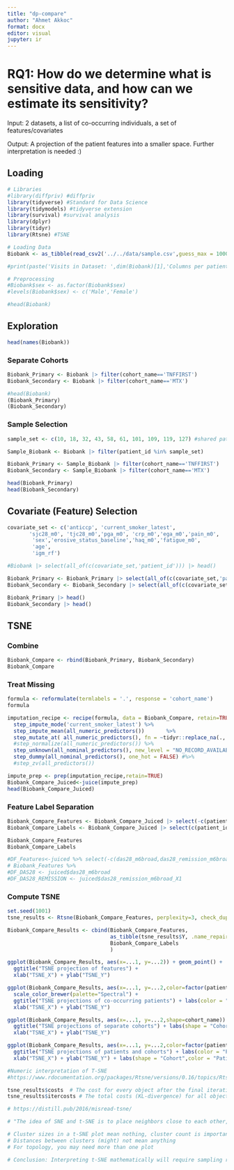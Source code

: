 ```yaml
---
title: "dp-compare"
author: "Ahmet Akkoc"
format: docx
editor: visual
jupyter: ir
---
```


# **RQ1: How do we determine what is sensitive data, and how can we estimate its sensitivity?**

Input: 2 datasets, a list of co-occurring individuals, a set of features/covariates

Output: A projection of the patient features into a smaller space. Further interpretation is needed :)

## Loading

```r
# Libraries
#library(diffpriv) #diffpriv
library(tidyverse) #Standard for Data Science
library(tidymodels) #tidyverse extension
library(survival) #survival analysis
library(dplyr)
library(tidyr)
library(Rtsne) #TSNE

# Loading Data
Biobank <- as_tibble(read_csv2('../../data/sample.csv',guess_max = 10000))

#print(paste('Visits in Dataset: ',dim(Biobank)[1],'Columns per patient: ',dim(Biobank)[2]))

# Preprocessing
#Biobank$sex <- as.factor(Biobank$sex)
#levels(Biobank$sex) <- c('Male','Female')

#head(Biobank)


```

## Exploration

```r

head(names(Biobank))
```

### Separate Cohorts

```r
Biobank_Primary <- Biobank |> filter(cohort_name=='TNFFIRST')
Biobank_Secondary <- Biobank |> filter(cohort_name=='MTX')

#head(Biobank)
(Biobank_Primary)
(Biobank_Secondary)
```

### Sample Selection

```r

sample_set <- c(10, 18, 32, 43, 58, 61, 101, 109, 119, 127) #shared patients

Sample_Biobank <- Biobank |> filter(patient_id %in% sample_set)

Biobank_Primary <- Sample_Biobank |> filter(cohort_name=='TNFFIRST')
Biobank_Secondary <- Sample_Biobank |> filter(cohort_name=='MTX')

head(Biobank_Primary)
head(Biobank_Secondary)
```

## Covariate (Feature) Selection

```r
covariate_set <- c('anticcp', 'current_smoker_latest',
       'sjc28_m0', 'tjc28_m0','pga_m0', 'crp_m0','ega_m0','pain_m0',
        'sex','erosive_status_baseline','haq_m0','fatigue_m0',
        'age',
        'igm_rf')

#Biobank |> select(all_of(c(covariate_set,'patient_id'))) |> head()

Biobank_Primary <- Biobank_Primary |> select(all_of(c(covariate_set,'patient_id','cohort_name')))
Biobank_Secondary <- Biobank_Secondary |> select(all_of(c(covariate_set,'patient_id','cohort_name')))

Biobank_Primary |> head()
Biobank_Secondary |> head()
```

## TSNE

### Combine

```r

Biobank_Compare <- rbind(Biobank_Primary, Biobank_Secondary)
Biobank_Compare
```

### Treat Missing

```r

formula <- reformulate(termlabels = '.', response = 'cohort_name')
formula

imputation_recipe <- recipe(formula, data = Biobank_Compare, retain=TRUE) %>%                            #Set the formula
  step_impute_mode('current_smoker_latest') %>%                                  #SINGLE IMPUTATION on Smoking Status
  step_impute_mean(all_numeric_predictors())       %>%
  step_mutate_at( all_numeric_predictors(), fn = ~tidyr::replace_na(., -1) )  %>% #Handle numeric NAs    
  #step_normalize(all_numeric_predictors()) %>%                                   #Normalize covaritates
  step_unknown(all_nominal_predictors(), new_level = "NO_RECORD_AVAILABLE")  %>% #Handle 
  step_dummy(all_nominal_predictors(), one_hot = FALSE) #%>%                      #Handle Categoricals with C-1 cols (go feature density!)
  #step_zv(all_predictors())  
```

```r
impute_prep <- prep(imputation_recipe,retain=TRUE)
Biobank_Compare_Juiced<-juice(impute_prep)
head(Biobank_Compare_Juiced)
```

### Feature Label Separation

```r
Biobank_Compare_Features <- Biobank_Compare_Juiced |> select(-c(patient_id,cohort_name)) 
Biobank_Compare_Labels <- Biobank_Compare_Juiced |> select(c(patient_id,cohort_name)) 

Biobank_Compare_Features
Biobank_Compare_Labels

#DF_Features<-juiced %>% select(-c(das28_m6broad,das28_remission_m6broad_X1))
# Biobank_Features %>% 
#DF_DAS28 <- juiced$das28_m6broad
#DF_DAS28_REMISSION <- juiced$das28_remission_m6broad_X1
```

### Compute TSNE

```r

set.seed(1001)
tsne_results <- Rtsne(Biobank_Compare_Features, perplexity=3, check_duplicates = FALSE)
```

```r

  
Biobank_Compare_Results <- cbind(Biobank_Compare_Features,
                                 as_tibble(tsne_results$Y, .name_repair='universal'),
                                 Biobank_Compare_Labels
                                 )

ggplot(Biobank_Compare_Results, aes(x=...1, y=...2)) + geom_point() + 
  ggtitle("TSNE projection of features") +
  xlab("TSNE_X") + ylab("TSNE_Y")

ggplot(Biobank_Compare_Results, aes(x=...1, y=...2,color=factor(patient_id))) + geom_point() +
  scale_color_brewer(palette="Spectral") +
  ggtitle("TSNE projections of co-occurring patients") + labs(color = "Patient ID") +
  xlab("TSNE_X") + ylab("TSNE_Y")

ggplot(Biobank_Compare_Results, aes(x=...1, y=...2,shape=cohort_name)) + geom_point() +
  ggtitle("TSNE projections of separate cohorts") + labs(shape = "Cohort") +
  xlab("TSNE_X") + ylab("TSNE_Y")

ggplot(Biobank_Compare_Results, aes(x=...1, y=...2,color=factor(patient_id),shape=cohort_name)) + geom_point() + scale_color_brewer(palette="Spectral") +
  ggtitle("TSNE projections of patients and cohorts") + labs(color = "Patient ID") +
  xlab("TSNE_X") + ylab("TSNE_Y") + labs(shape = "Cohort",color = "Patient ID")
```

```r

#Numeric interpretation of T-SNE
#https://www.rdocumentation.org/packages/Rtsne/versions/0.16/topics/Rtsne

tsne_results$costs  # The cost for every object after the final iteration
tsne_results$itercosts # The total costs (KL-divergence) for all objects in every 50th + the last iteration
```

```r
# https://distill.pub/2016/misread-tsne/

# "The idea of SNE and t-SNE is to place neighbors close to each other, (almost) completly ignoring the global structure."

# Cluster sizes in a t-SNE plot mean nothing, cluster count is important..
# Distances between clusters (might) not mean anything
# For topology, you may need more than one plot

# Conclusion: Interpreting t-SNE mathematically will require sampling results at a few perplexity values.
```

